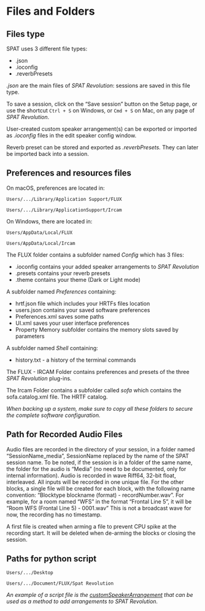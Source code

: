 # Files and Folders

## Files type

SPAT uses 3 different file types:

* .json
* .ioconfig
* .reverbPresets

*.json* are the main files of  _SPAT Revolution_: sessions are saved in this file type.

To save a session, click on the "Save session" button on the Setup page, or use the shortcut ```Ctrl + S``` on Windows, or ```Cmd + S``` on Mac, on any page of  _SPAT Revolution_.

User-created custom speaker arrangement(s) can be exported or imported as *.ioconfig* files in the edit speaker config window.

Reverb preset can be stored and exported as *.reverbPresets.* They can later be imported back into a session.

## Preferences and resources files

On macOS, preferences are located in:

```Users/.../Library/Application Support/FLUX```

```Users/.../Library/ApplicationSupport/Ircam```

On Windows, there are located in:

```Users/AppData/Local/FLUX```

```Users/AppData/Local/Ircam```

The FLUX folder contains a subfolder named *Config*  which has 3 files:

* .ioconfig contains your added speaker arrangements to  _SPAT Revolution_
* .presets contains your reverb presets
* .theme contains your theme (Dark or Light mode)

A subfolder named *Preferences* containing:

*  hrtf.json file which includes your HRTFs files location
*  users.json contains your saved software preferences
*  Preferences.xml saves some paths
*  UI.xml saves your user interface preferences
*  Property Memory subfolder contains the memory slots saved by parameters

A subfolder named *Shell* containing:

*  history.txt - a history of the terminal commands

The FLUX - IRCAM Folder contains preferences and presets of the three _SPAT Revolution_ plug-ins.

The Ircam Folder contains a subfolder called *sofa* which contains the sofa.catalog.xml file. The HRTF catalog.

:::{.callout-note}
*When backing up a system, make sure to copy all these folders to secure the complete software configuration.*
:::

## Path for Recorded Audio Files

Audio files are recorded in the directory of your session, in a folder named "SessionName_media", SessionName replaced by the name of the SPAT session name.
To be noted, if the session is in a folder of the same name, the folder for the audio is "Media" (no need to be documented, only for internal information).
Audio is recorded in wave Riff64, 32-bit float, interleaved. All inputs will be recorded in one unique file. For the other blocks, a single file will be created for each block, with the following name convention: "Blocktype blockname (format) - recordNumber.wav". For example, for a room named "WFS" in the format "Frontal Line 5", it will be "Room WFS (Frontal Line 5) - 0001.wav"
This is not a broadcast wave for now, the recording has no timestamp.

:::{.callout-note}
A first file is created when arming a file to prevent CPU spike at the recording start. It will be deleted when de-arming the blocks or closing the session.
:::

## Paths for python script

```Users/.../Desktop```

```Users/.../Document/FLUX/Spat Revolution```

:::{.callout-note}
*An example of a script file is the [customSpeakerArrangement](https://public.3.basecamp.com/p/rQStK3igPkaXisYS4Gs5sJ2g/upload/download/customSpeakerArrangement.py?disposition=attachment) that can be used as a method to add arrangements to  _SPAT Revolution_.*
:::